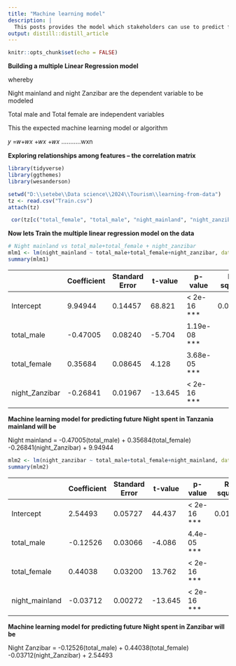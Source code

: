 ```yaml
---
title: "Machine learning model"
description: |
  This posts provides the model which stakeholders can use to predict future outcome
output: distill::distill_article
---
```


```r
knitr::opts_chunk$set(echo = FALSE)
```

**Building a multiple Linear Regression model**

whereby

Night mainland and night Zanzibar are the dependent variable to be modeled

Total male and Total female are independent variables

This the expected machine learning model or algorithm

𝑦 =𝑤+𝑤𝑥 +𝑤𝑥 +𝑤𝑥 .……….wxn

**Exploring relationships among features – the correlation matrix**

```r
library(tidyverse)
library(ggthemes)
library(wesanderson)
```

```r
setwd("D:\\setebe\\Data science\\2024\\Tourism\\learning-from-data")
tz <- read.csv("Train.csv")
attach(tz)
```

```r
 cor(tz[c("total_female", "total_male", "night_mainland", "night_zanzibar")])
```

**Now lets Train the multiple linear regression model on the data**

```r
# Night mainland vs total_male+total_female + night_zanzibar
mlm1 <- lm(night_mainland ~ total_male+total_female+night_zanzibar, data = tz)
summary(mlm1)

```


|                | Coefficient | Standard Error | t-value | p-value         | R- square |
|------------|------------|------------|------------|------------|------------|
| Intercept      | 9.94944     | 0.14457        | 68.821  | \< 2e-16 \*\*\* | 0.01135   |
| total_male     | -0.47005    | 0.08240        | -5.704  | 1.19e-08 \*\*\* |           |
| total_female   | 0.35684     | 0.08645        | 4.128   | 3.68e-05 \*\*\* |           |
| night_Zanzibar | -0.26841    | 0.01967        | -13.645 | \< 2e-16 \*\*\* |           |


**Machine learning model for predicting future Night spent in Tanzania mainland will be**

Night mainland = -0.47005(total_male) + 0.35684(total_female) -0.26841(night_Zanzibar) + 9.94944


```r
mlm2 <- lm(night_zanzibar ~ total_male+total_female+night_mainland, data = tz)
summary(mlm2)
```



|                | Coefficient | Standard Error | t-value | p-value         | R- square |
|---------------|-------------|---------------|----------|----------|----------|
| Intercept      | 2.54493     | 0.05727        | 44.437  | \< 2e-16 \*\*\* | 0.01949   |
| total_male     | -0.12526    | 0.03066        | -4.086  | 4.4e-05 \*\*\*  |           |
| total_female   | 0.44038     | 0.03200        | 13.762  | \< 2e-16 \*\*\* |           |
| night_mainland | -0.03712    | 0.00272        | -13.645 | \< 2e-16 \*\*\* |           |

**Machine learning model for predicting future Night spent in Zanzibar will be**

Night Zanzibar = -0.12526(total_male) + 0.44038(total_female) -0.03712(night_Zanzibar) + 2.54493


